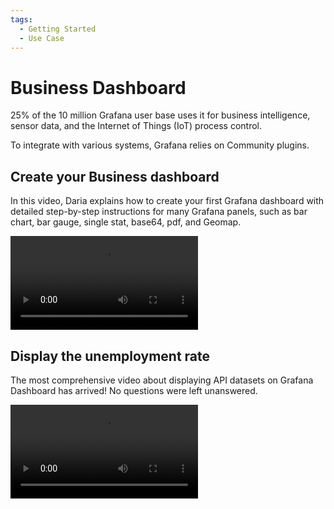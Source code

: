 ```yaml
---
tags:
  - Getting Started
  - Use Case
---
```



# Business Dashboard

25% of the 10 million Grafana user base uses it for business intelligence, sensor data, and the Internet of Things (IoT) process control.

To integrate with various systems, Grafana relies on Community plugins.

## Create your Business dashboard

In this video, Daria explains how to create your first Grafana dashboard with detailed step-by-step instructions for many Grafana panels, such as bar chart, bar gauge, single stat, base64, pdf, and Geomap.

<Video
  src="https://www.youtube.com/embed/HNCKbGfAU0Q"
  title="How to create your Business Grafana dashboard."
/>

## Display the unemployment rate

The most comprehensive video about displaying API datasets on Grafana Dashboard has arrived! No questions were left unanswered.

<Video
  src="https://www.youtube.com/embed/B4Uj1n4Cr88"
  title="JSON API and Infinity tutorial for Grafana."
/>
